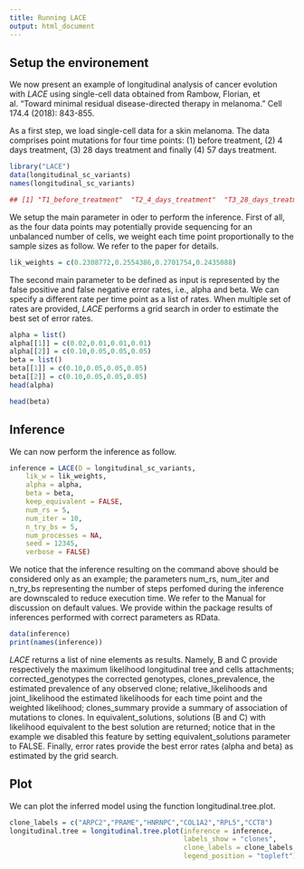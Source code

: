 ```yaml
---
title: Running LACE
output: html_document
---
```


## Setup the environement

We now present an example of longitudinal analysis of cancer evolution with *LACE* using single-cell data obtained from Rambow, Florian, et al. "Toward minimal residual disease-directed therapy in melanoma." Cell 174.4 (2018): 843-855. 

As a first step, we load single-cell data for a skin melanoma. The data comprises point mutations for four 
time points: (1) before treatment, (2) 4 days treatment, (3) 28 days treatment and finally (4) 57 days treatment. 

```r
library("LACE")
data(longitudinal_sc_variants)
names(longitudinal_sc_variants)

## [1] "T1_before_treatment"  "T2_4_days_treatment"  "T3_28_days_treatment" "T4_57_days_treatment"
```

We setup the main parameter in oder to perform the inference. First of all, as the four data points may potentially provide sequencing for an unbalanced 
number of cells, we weight each time point proportionally to the sample sizes as follow. We refer to the paper for details. 

```r
lik_weights = c(0.2308772,0.2554386,0.2701754,0.2435088)
```

The second main parameter to be defined as input is represented by the false positive and false negative error rates, i.e., alpha and beta. We can specify a 
different rate per time point as a list of rates. When multiple set of rates are provided, *LACE* performs a grid search in order to estimate the best set of error rates. 

```r
alpha = list()
alpha[[1]] = c(0.02,0.01,0.01,0.01)
alpha[[2]] = c(0.10,0.05,0.05,0.05)
beta = list()
beta[[1]] = c(0.10,0.05,0.05,0.05)
beta[[2]] = c(0.10,0.05,0.05,0.05)
head(alpha)

head(beta)

```

## Inference

We can now perform the inference as follow. 

```r
inference = LACE(D = longitudinal_sc_variants, 
    lik_w = lik_weights, 
    alpha = alpha, 
    beta = beta, 
    keep_equivalent = FALSE, 
    num_rs = 5, 
    num_iter = 10, 
    n_try_bs = 5, 
    num_processes = NA, 
    seed = 12345, 
    verbose = FALSE)
```

We notice that the inference resulting on the command above should be considered only as an example; the parameters num_rs, num_iter and n_try_bs representing the number of 
steps perfomed during the inference are downscaled to reduce execution time. We refer to the Manual for discussion on default values. We provide within the package results 
of inferences performed with correct parameters as RData. 

```r
data(inference)
print(names(inference))
```

*LACE* returns a list of nine elements as results. Namely, B and C provide respectively the maximum likelihood longitudinal tree and cells attachments; corrected_genotypes the corrected genotypes, clones_prevalence, the estimated prevalence of any observed clone; relative_likelihoods and joint_likelihood the estimated likelihoods for each time point and the weighted likelihood; clones_summary provide a summary of association of mutations to clones. In equivalent_solutions, solutions (B and C) with likelihood equivalent to the best solution are returned; notice that in the example we disabled this feature by 
setting equivalent_solutions parameter to FALSE. Finally, error rates provide the best error rates (alpha and beta) as estimated by the grid search. 


## Plot

We can plot the inferred model using the function longitudinal.tree.plot. 

```r
clone_labels = c("ARPC2","PRAME","HNRNPC","COL1A2","RPL5","CCT8")
longitudinal.tree = longitudinal.tree.plot(inference = inference, 
                                           labels_show = "clones", 
                                           clone_labels = clone_labels, 
                                           legend_position = "topleft")
```
